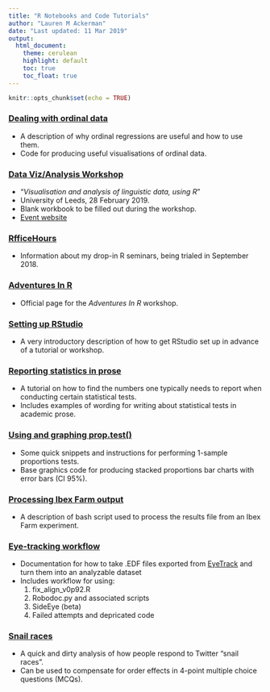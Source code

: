 ```yaml
---
title: "R Notebooks and Code Tutorials"
author: "Lauren M Ackerman"
date: "Last updated: 11 Mar 2019"
output: 
  html_document:
    theme: cerulean
    highlight: default
    toc: true
    toc_float: true
---
```


```r
knitr::opts_chunk$set(echo = TRUE)
```

### [Dealing with ordinal data](ordinal_data.nb.html)

* A description of why ordinal regressions are useful and how to use them.
* Code for producing useful visualisations of ordinal data.

### [Data Viz/Analysis Workshop](leeds/blank-workbook.html)
* "*Visualisation and analysis of linguistic data, using R*"
* University of Leeds, 28 February 2019.
* Blank workbook to be filled out during the workshop.
* [Event website](https://www.latl.leeds.ac.uk/events/visualisation-and-analysis-of-linguistic-data-using-r/)

### [RfficeHours](rfficehours/info.html)
* Information about my drop-in R seminars, being trialed in September 2018.

### [Adventures In R](https://verbingnouns.github.io/AdventuresInR/)

* Official page for the *Adventures In R* workshop.

### [Setting up RStudio](1_Setting_Up.nb.html)

* A very introductory description of how to get RStudio set up in advance of a tutorial or workshop.

### [Reporting statistics in prose](prose_statistics.nb.html)

* A tutorial on how to find the numbers one typically needs to report when conducting certain statistical tests.
* Includes examples of wording for writing about statistical tests in academic prose.

### [Using and graphing prop.test()](forced_choice.nb.html)

* Some quick snippets and instructions for performing 1-sample proportions tests.
* Base graphics code for producing stacked proportions bar charts with error bars (CI 95%).

### [Processing Ibex Farm output](bash_processing.html)

* A description of bash script used to process the results file from an Ibex Farm experiment.

### [Eye-tracking workflow](eye-tracking-workflow.nb.html)

* Documentation for how to take .EDF files exported from [EyeTrack](https://blogs.umass.edu/eyelab/software/) and turn them into an analyzable dataset
* Includes workflow for using:
    1. fix_align_v0p92.R
    2. Robodoc.py and associated scripts
    3. SideEye (beta)
    4. Failed attempts and depricated code

### [Snail races](snail_race.nb.html)

* A quick and dirty analysis of how people respond to Twitter "snail races".
* Can be used to compensate for order effects in 4-point multiple choice questions (MCQs).
